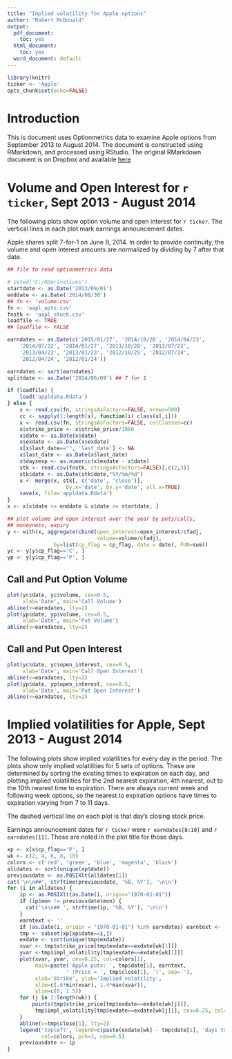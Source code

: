```yaml
---
title: "Implied volatility for Apple options"
author: "Robert McDonald"
output:
  pdf_document:
    toc: yes
  html_document:
    toc: yes
  word_document: default
---
```


```r
library(knitr)
ticker <- 'Apple'
opts_chunk$set(echo=FALSE)

```

# Introduction

This is document uses Optionmetrics data to examine Apple options from
September 2013 to August 2014. The document is constructed using
RMarkdown, and processed using RStudio. The original RMarkdown
document is on Dropbox and available
[here](https://www.dropbox.com/s/9qwj4s62bacqsyl/plotallimpvol.Rmd?dl=0)

# Volume and Open Interest for `r ticker`, Sept 2013 - August 2014

The following plots show option volume and open interest for 
`r ticker`. The vertical lines in each plot mark earnings 
announcement dates.

Apple shares split 7-for-1 on June 9, 2014. In order to provide continuity, the volume and open interest amounts are normalized by dividing by 7 after that date.


```r
## file to read optionmetrics data

# setwd('C:/RDerivatives')
startdate <- as.Date('2013/09/01')
enddate <- as.Date('2014/08/30')
## fn <- 'volume.csv'
fn <- 'aapl_opts.csv'
fnstk <- 'aapl_stock.csv'
loadfile <- TRUE
## loadfile <- FALSE

earndates <- as.Date(c('2015/01/27', '2014/10/20', '2014/04/23',
	'2014/07/22', '2014/01/27', '2013/10/28', '2013/07/23',
	'2013/04/23', '2013/01/23', '2012/10/25', '2012/07/24',
	'2012/04/24', '2012/01/24'))

earndates <- sort(earndates)
splitdate <- as.Date('2014/06/09') ## 7 for 1

if (loadfile) {
    load('appldata.Rdata')
} else {
    x <- read.csv(fn, stringsAsFactors=FALSE, nrows=500)
    cc <- sapply(1:length(x), function(i) class(x[,i]))
    x <- read.csv(fn, stringsAsFactors=FALSE, colClasses=cc)
    x$strike_price <- x$strike_price/1000
    x$date <- as.Date(x$date)
    x$exdate <- as.Date(x$exdate)
    x[x$last_date=="", 'last_date'] <- NA
    x$last_date <- as.Date(x$last_date)
    x$daysexp <- as.numeric(x$exdate - x$date)
    stk <- read.csv(fnstk, stringsAsFactors=FALSE)[,c(2,3)]
    stk$date <- as.Date(stk$date,"%Y/%m/%d")
    x <- merge(x, stk[, c('date', 'close')],
                   by.x='date', by.y='date', all.x=TRUE)    
    save(x, file='appldata.Rdata')
}
x <- x[x$date <= enddate & x$date >= startdate, ]

```

```r
## plot volume and open interest over the year by puts/calls,
## moneyness, expiry
y <- with(x, aggregate(cbind(open_interest=open_interest/cfadj, 
                             volume=volume/cfadj),
               by=list(cp_flag = cp_flag, date = date), FUN=sum))
yc <- y[y$cp_flag=='C', ]
yp <- y[y$cp_flag=='P', ]
```

## Call and Put Option Volume

```r
plot(yc$date, yc$volume, cex=0.5,
     xlab='Date', main='Call Volume')
abline(v=earndates, lty=2)
plot(yp$date, yp$volume, cex=0.5,
     xlab='Date', main='Put Volume')
abline(v=earndates, lty=2)
```

## Call and Put Open Interest

```r
plot(yc$date, yc$open_interest, cex=0.5,
     xlab='Date', main='Call Open Interest')
abline(v=earndates, lty=2)
plot(yp$date, yp$open_interest, cex=0.5,
     xlab='Date', main='Put Open Interest')
abline(v=earndates, lty=2)
```


# Implied volatilities for Apple, Sept 2013 - August 2014

The following plots show implied volatilities for every day in the period. The
plots show only implied volatilities for 5 sets of options. These are
determined by sorting the existing times to expiration on each day, and
plotting implied volatilities for the 2nd nearest expiration, 4th nearest, out to the 10th nearest time to expiration. There are always current week and
following week options, so the nearest to expiration options 
have times to expiration varying from 7 to 11 days.

The dashed vertical line on each plot is that day's closing stock price.

Earnings announcement dates for `r ticker` were 
`r earndates[8:10]` and `r earndates[11]`. 
These are noted in the plot title for those days.


```r
xp <- x[x$cp_flag=='P', ]
wk <- c(2, 4, 6, 8, 10)
colors <- c('red', 'green', 'blue', 'magenta', 'black')
alldates <- sort(unique(xp$date))
previousdate <- as.POSIXlt(alldates[1])
cat('\n\n##', strftime(previousdate, '%B, %Y'), '\n\n')
for (i in alldates) {
    ip <- as.POSIXlt(as.Date(i, origin="1970-01-01"))  
    if (ip$mon != previousdate$mon) {
      cat('\n\n## ', strftime(ip, '%B, %Y'), '\n\n')
    }
    earntext <- ''
    if (as.Date(i, origin = "1970-01-01") %in% earndates) earntext <- '(Earnings Announcement)'
    tmp <- subset(xp[xp$date==i,])
    exdate <- sort(unique(tmp$exdate))
    xvar <- tmp$strike_price[tmp$exdate==exdate[wk[1]]]
    yvar <-tmp$impl_volatility[tmp$exdate==exdate[wk[1]]] 
    plot(xvar, yvar, cex=0.25, col=colors[1],
         main=paste('Apple puts: ', tmp$date[1], earntext, 
         		   ' (Price = ', tmp$close[1], ')', sep=''),
         xlab='Strike', ylab='Implied volatility',
         xlim=c(.6*min(xvar), 1.4*max(xvar)),
         ylim=c(0, 1.5))
    for (j in 2:length(wk)) {
        points(tmp$strike_price[tmp$exdate==exdate[wk[j]]],
         tmp$impl_volatility[tmp$exdate==exdate[wk[j]]], cex=0.25, col=colors[j]) 
    }
    abline(v=tmp$close[1], lty=2)
    legend('topleft', legend=c(paste(exdate[wk] - tmp$date[1], 'days to expiry')),
           col=colors, pch=1, cex=0.5)
    previousdate <- ip
}

```
